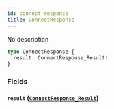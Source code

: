 ```yaml
---
id: connect-response
title: ConnectResponse
---
```



No description

```graphql
type ConnectResponse {
  result: ConnectResponse_Result!
}
```


### Fields

#### `result` ([`ConnectResponse_Result`](/cyberconnect-api/reference/enums/connect-response-result))






